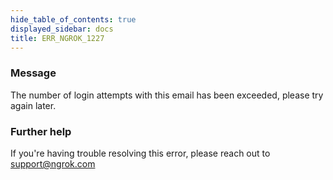 ```yaml
---
hide_table_of_contents: true
displayed_sidebar: docs
title: ERR_NGROK_1227
---
```




### Message

The number of login attempts with this email has been exceeded, please try again later.

<ErrorDetails error="err_ngrok_1227" />

### Further help

If you're having trouble resolving this error, please reach out to [support@ngrok.com](mailto:support@ngrok.com?subject=Help%20with%20ERR_NGROK_1227)
